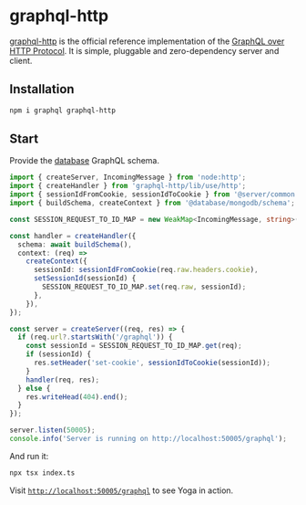 # graphql-http

[graphql-http](https://github.com/graphql/graphql-http) is the official reference implementation of the [GraphQL over HTTP Protocol](https://graphql.github.io/graphql-over-http/). It is simple, pluggable and zero-dependency server and client.

## Installation

```sh
npm i graphql graphql-http
```

## Start

Provide the [database](/database/introduction) GraphQL schema.

```ts filename="examples/server/graphql-http/index.ts"
import { createServer, IncomingMessage } from 'node:http';
import { createHandler } from 'graphql-http/lib/use/http';
import { sessionIdFromCookie, sessionIdToCookie } from '@server/common';
import { buildSchema, createContext } from '@database/mongodb/schema';

const SESSION_REQUEST_TO_ID_MAP = new WeakMap<IncomingMessage, string>();

const handler = createHandler({
  schema: await buildSchema(),
  context: (req) =>
    createContext({
      sessionId: sessionIdFromCookie(req.raw.headers.cookie),
      setSessionId(sessionId) {
        SESSION_REQUEST_TO_ID_MAP.set(req.raw, sessionId);
      },
    }),
});

const server = createServer((req, res) => {
  if (req.url?.startsWith('/graphql')) {
    const sessionId = SESSION_REQUEST_TO_ID_MAP.get(req);
    if (sessionId) {
      res.setHeader('set-cookie', sessionIdToCookie(sessionId));
    }
    handler(req, res);
  } else {
    res.writeHead(404).end();
  }
});

server.listen(50005);
console.info('Server is running on http://localhost:50005/graphql');
```

And run it:

```sh
npx tsx index.ts
```

Visit [`http://localhost:50005/graphql`](http://localhost:50005/graphql) to see Yoga in action.
